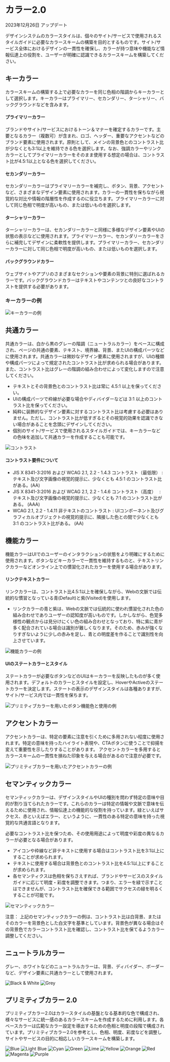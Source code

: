 
<Meta title="Color/Introduction" />

# カラー2.0

2023年12月26日 アップデート

デザインシステムのカラースタイルは、個々のサイト/サービスで使用されるスタイルガイドに必要なカラースキームの構築を目的とするものです。サイト/サービス全体におけるデザインの一貫性を確保し、カラーが持つ意味や機能など情報伝達上の役割を、ユーザーが明確に認識できるカラースキームを構築してください。

## キーカラー

カラースキームの構築する上で必要なカラーを同じ色相の階調からキーカラーとして選択します。キーカラーはプライマリー、セカンダリー、ターシャリー、バックグラウンドなどを含みます。

#### プライマリーカラー

ブランドやサイト/サービスにおけるトーン＆マナーを確定するカラーです。主要となるカラー（複数可）が含まれ、ロゴ、ヘッダー、重要なアクセントなどのブランド要素に使用されます。原則として、メインの背景色とのコントラスト比が少なくとも3:1以上を維持できる色を選択します。なお、強調カラーやリンクカラーとしてプライマリーカラーをそのまま使用する想定の場合は、コントラスト比が4.5:1以上となる色を選択してください。

#### セカンダリーカラー

セカンダリーカラーはプライマリーカラーを補完し、ボタン、背景、アクセントなど、さまざまなデザイン要素に使用されます。カラーの一貫性を保ちながら視覚的な対比や情報の階層性を作成するのに役立ちます。プライマリーカラーに対して同じ色相で明度が高いもの、または低いものを選択します。

#### ターシャリーカラー

ターシャリーカラーは、セカンダリーカラーと同様に多様なデザイン要素やUIの状態の表示などに使用されます。プライマリーカラー、セカンダリーカラーをさらに補完してデザインに柔軟性を提供します。プライマリーカラー、セカンダリーカラーに対して同じ色相で明度が高いもの、または低いものを選択します。

#### バックグラウンドカラー

ウェブサイトやアプリのさまざまなセクションや要素の背景に特別に選ばれるカラーです。バックグラウンドカラーはテキストやコンテンツとの良好なコントラストを提供する必要があります。

### キーカラーの例

<img src={KeyColorExample} alt="キーカラーの例" />

## 共通カラー

共通カラーは、白から黒のグレーの階調（ニュートラルカラー）をベースに構成され、ページの共通の要素、テキスト、境界線、背景、またUIの構成パーツなどに使用されます。共通カラーは微妙なデザイン要素に使用されますが、UIの種類や構成パーツによって規定されたコントラスト比が求められる場合があります。また、コントラスト比はグレーの階調の組み合わせによって変化しますので注意してください。

- テキストとその背景色とのコントラスト比は常に 4.5:1 以上を保ってください。
- UIの構成パーツで枠線が必要な場合やディバイダーなどは 3:1 以上のコントラスト比を保ってください。
- 純粋に装飾的なデザイン要素に対するコントラスト比は考慮する必要はありません。ただし、コントラスト比が低すぎるとその視覚的効果を認識できない場合があることを念頭にデザインしてください。
- 個別のサイト/サービスで使用されるスタイルガイドでは、キーカラーなどの色味を追加して共通カラーを作成することも可能です。

<img src={Contrast} alt="コントラスト" />

#### コントラスト要件について

- JIS X 8341-3:2016 および WCAG 2.1, 2.2 - 1.4.3 コントラスト（最低限） : テキスト及び文字画像の視覚的提示に、少なくとも 4.5:1 のコントラスト比がある。(AA)
- JIS X 8341-3:2016 および WCAG 2.1, 2.2 - 1.4.6 コントラスト（高度）　 : テキスト及び文字画像の視覚的提示に、少なくとも 7:1 のコントラスト比がある。 (AAA)
- WCAG 2.1, 2.2 - 1.4.11 非テキストのコントラスト  : UIコンポーネント及びグラフィカルオブジェクトの視覚的提示に、隣接した色との間で少なくとも 3:1 のコントラスト比がある。 (AA)

## 機能カラー

機能カラーはUIでのユーザーのインタラクションの状態をより明確にするために使用されます。ボタンなどキーカラーで一貫性を維持するものと、テキストリンクカラーなどオンライン上での慣習化されたカラーを使用する場合があります。

#### リンクテキストカラー

リンクカラーは、コントラスト比4.5:1以上を確保しながら、Webの文脈では伝統的な慣習となっている青(Default)と紫(Visited)を使用します。

- リンクカラーの青と紫は、Webの文脈では伝統的に使われ慣習化された色の組み合わせでありユーザーの認知度が高いものです。しかしながら、色覚多様性の観点からは見分けにくい色の組み合わせとなっており、特に紫に青が多く配合されている場合は識別が難しくなります。そのため、赤みが強くなりすぎないように少しの赤みを足し、青との明度差を作ることで識別性を向上させています。

<img src={FunctionalColorExample} alt="機能カラーの例" />

#### UIのステートカラーとスタイル

ステートカラーが必要なボタンなどのUIはキーカラーを反映したものが多く使用されます。デフォルトのカラーとスタイルを設定し、HoverやActiveのステートカラーを決定します。ステートの表示のデザインスタイルは各種ありますが、サイト/サービス内では一貫性を保ちます。

<img src={ButtonExample} alt="プリミティブカラーを用いたボタン機能色と使用の例" />

## アクセントカラー

アクセントカラーは、特定の要素に注意を引くために多用されない程度に使用されます。特定の意味を持ったハイライト表現や、CTAボタンに使うことで抑揚を変えて重要性を示したりすることがあります。
アクセントカラーを多用するとカラースキームの一貫性を損ねた印象を与える場合があるので注意が必要です。

<img src={AccentColorExample} alt="プリミティブカラーを用いたアクセントカラーの例" />

## セマンティックカラー

セマンティックカラーは、デザインスタイルやUIの種別を問わず特定の意味や目的が割り当てられたカラーです。これらのカラーは特定の情報や文脈で意味を伝えるために使用され、情報伝達上の機能的な役割を持っています。緑といえばサクセス、赤といえばエラー、というように、一貫性のある特定の意味を持った視覚的な共通言語となります。

必要なコントラスト比を保つため、その使用用途によって明度や彩度の異なるカラーが必要となる場合があります。
- アイコンや枠線など非テキストに使用する場合はコントラスト比を3:1以上にすることが求められます。
- テキストに使用する場合は背景色とのコントラスト比を4.5:1以上にすることが求められます。
- 各セマンティクスは色相を保ちさえすれば、ブランドやサービスのスタイルガイドに応じて明度・彩度を調整できます。つまり、エラーを緑で示すことはできませんが、コントラスト比を確保できる範囲でサクセスの緑を明るくすることが可能です。

<img src={SemanticColor} alt="セマンティックカラー" />

注意：
上記のセマンティックカラーの例は、コントラスト比は白背景、またはそのカラーを背景色とした白文字を基準としています。背景色が異なる場合はその背景色でカラーコントラスト比を確認し、コントラスト比を保てるようカラー調整してください。

## ニュートラルカラー

グレー、ホワイトなどのニュートラルカラーは、背景、ディバイダー、ボーダーなど、デザイン要素に共通カラーとして使用されます。

<img src={BlackWhite} alt="Black & White" />

<img src={Grey} alt="Grey" />

## プリミティブカラー 2.0

プリミティブカラー2.0はカラースタイルの基盤となる基本的な色で構成され、様々なサービスに統一感のあるカラースキームを作成するために利用します。各ベースカラーは広範なカラー設定を導出するための色相と明度の段階で構成されています。プリミティブカラー2.0を参考とし、色相、明度、彩度などを調整しサイトやサービスの目的に相応しいカラースキームを構築します。

<img src={Blue} alt="Blue" />

<img src={LightBlue} alt="Light Blue" />

<img src={Cyan} alt="Cyan" />

<img src={Green} alt="Green" />

<img src={Lime} alt="Lime" />

<img src={Yellow} alt="Yellow" />

<img src={Orange} alt="Orange" />

<img src={Red} alt="Red" />

<img src={Magenta} alt="Magenta" />

<img src={Purple} alt="Purple" />
